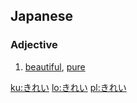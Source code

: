 ==Japanese==
===Adjective===
{{ja-adj|h|decl=な|rom=kirei}}
# {{ja-def|綺麗}} [[beautiful]], [[pure]]

[[ku:きれい]]
[[lo:きれい]]
[[pl:きれい]]